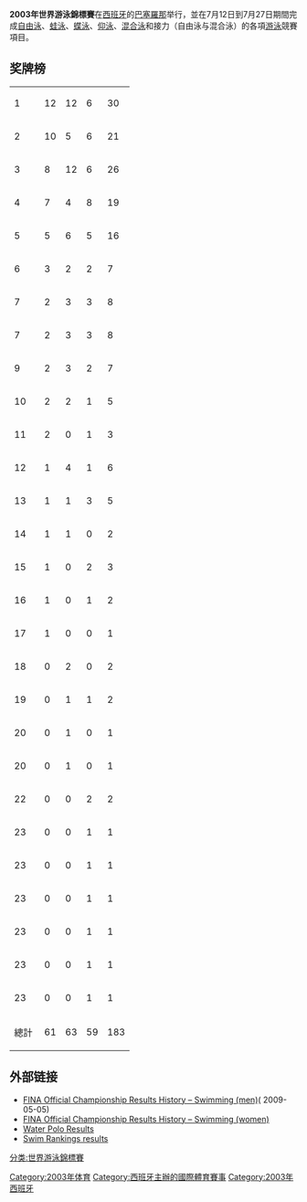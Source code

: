 {{noteTA|G1=Aquatics}}
{{Expand |time=2010-01-17}}{{Unreferenced |time=2010-01-17}}
'''2003年世界游泳錦標賽'''在[[西班牙|西班牙]]的[[巴塞羅那|巴塞羅那]]举行，並在7月12日到7月27日期間完成[[自由泳|自由泳]]、[[蛙泳|蛙泳]]、[[蝶泳|蝶泳]]、[[仰泳|仰泳]]、[[混合泳|混合泳]]和接力（自由泳与混合泳）的各項[[游泳|游泳]]競賽項目。

== 奖牌榜 ==
{{legend2|#ccccff|主办国|border=solid 1px #AAAAAA}}
{| {{RankedMedalTable|class=wikitable sortable}}
|-
| 1 ||align=left| {{USA}} || 12 || 12 || 6 || 30
|-
| 2 ||align=left| {{RUS}} || 10 || 5 || 6 || 21
|-
| 3 ||align=left| {{AUS}} || 8 || 12 || 6 || 26
|-
| 4 ||align=left| {{CHN}} || 7 || 4 || 8 || 19
|-
| 5 ||align=left| {{GER}} || 5 || 6 || 5 || 16
|-
| 6 ||align=left| {{NED}} || 3 || 2 || 2 || 7
|-
| 7 ||align=left| {{GBR}} || 2 || 3 || 3 || 8
|-
| 7 ||align=left| {{JPN}} || 2 || 3 || 3 || 8
|-
| 9 ||align=left| {{UKR}} || 2 || 3 || 2 || 7
|-
| 10 ||align=left| {{ITA}} || 2 || 2 || 1 || 5
|-
| 11 ||align=left| {{CAN}} || 2 || 0 || 1 || 3
|-
| 12 ||align=left| {{HUN}} || 1 || 4 || 1 || 6
|- bgcolor=#ccccff
| 13 ||align=left| {{ESP}} || 1 || 1 || 3 || 5
|-
| 14 ||align=left| {{POL}} || 1 || 1 || 0 || 2
|-
| 15 ||align=left| {{FRA}} || 1 || 0 || 2 || 3
|-
| 16 ||align=left| {{FIN}} || 1 || 0 || 1 || 2
|-
| 17 ||align=left| {{BLR}} || 1 || 0 || 0 || 1
|-
| 18 ||align=left| {{CZE}} || 0 || 2 || 0 || 2
|-
| 19 ||align=left| {{SVK}} || 0 || 1 || 1 || 2
|-
| 20 ||align=left| {{DEN}} || 0 || 1 || 0 || 1
|-
| 20 ||align=left| {{CRO}} || 0 || 1 || 0 || 1
|-
| 22 ||align=left| {{ROM}} || 0 || 0 || 2 || 2
|-
| 23 ||align=left| {{TUN}} || 0 || 0 || 1 || 1
|-
| 23 ||align=left| {{RSA}} || 0 || 0 || 1 || 1
|-
| 23 ||align=left| {{SWE}} || 0 || 0 || 1 || 1
|-
| 23 ||align=left| {{SCG}} || 0 || 0 || 1 || 1
|-
| 23 ||align=left| {{MEX}} || 0 || 0 || 1 || 1
|-
| 23 ||align=left| {{BUL}} || 0 || 0 || 1 || 1
|- class="sortbottom"
!colspan=2| 總計 || 61 || 63 || 59 || 183
|}

== 外部链接 ==
* [http://www.fina.org/pdf/histoFina/HistoFINA_IV_a.pdf FINA Official Championship Results History – Swimming (men)]({{WebCite|url=https://www.webcitation.org/5gYGemkC1?url=http://www.fina.org/pdf/histoFina/HistoFINA_IV_a.pdf |date=20090505202010 |dateformat=iso }} 2009-05-05)
* [http://www.fina.org/pdf/histoFina/HistoFINA_IV_b.pdf FINA Official Championship Results History – Swimming (women)]{{Dead link|date=2018年7月 |bot=InternetArchiveBot |fix-attempted=yes }}
* [https://web.archive.org/web/20070928010704/http://www.swimnews.com/SpecialEvents/Barcelona2003/Polo/index.jsp Water Polo Results]
* [http://www.swimrankings.net/index.php?page=meetDetail&meetId=2132600 Swim Rankings results]{{Wayback|url=http://www.swimrankings.net/index.php?page=meetDetail&meetId=2132600 |date=20070922193314 }}

{{世界游泳锦标赛}}

[[分类:世界游泳錦標賽|分类:世界游泳錦標賽]]
[[Category:2003年体育|Category:2003年体育]]
[[Category:西班牙主辦的國際體育賽事|Category:西班牙主辦的國際體育賽事]]
[[Category:2003年西班牙|Category:2003年西班牙]]